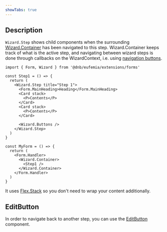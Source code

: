 ```yaml
---
showTabs: true
---
```


## Description

`Wizard.Step` shows child components when the surrounding [Wizard.Container](/uilib/extensions/forms/extended-features/Wizard/Container/) has been navigated to this step. Wizard.Container keeps track of what is the active step, and navigating between wizard steps is done through callbacks on the WizardContext, i.e. using [navigation buttons](/uilib/extensions/forms/extended-features/Wizard/Buttons/).

```tsx
import { Form, Wizard } from '@dnb/eufemia/extensions/forms'

const Step1 = () => {
  return (
    <Wizard.Step title="Step 1">
      <Form.MainHeading>Heading</Form.MainHeading>
      <Card stack>
        <P>Contents</P>
      </Card>
      <Card stack>
        <P>Contents</P>
      </Card>

      <Wizard.Buttons />
    </Wizard.Step>
  )
}

const MyForm = () => {
  return (
    <Form.Handler>
      <Wizard.Container>
        <Step1 />
      </Wizard.Container>
    </Form.Handler>
  )
}
```

It uses [Flex.Stack](/uilib/layout/flex/stack/) so you don't need to wrap your content additionally.

## EditButton

In order to navigate back to another step, you can use the [EditButton](/uilib/extensions/forms/extended-features/Wizard/Step/EditButton/) component.
